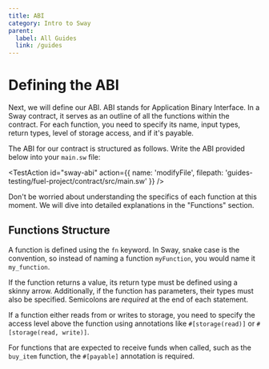 ```yaml
---
title: ABI
category: Intro to Sway
parent:
  label: All Guides
  link: /guides
---
```


# Defining the ABI

Next, we will define our ABI. ABI stands for Application Binary Interface. In a Sway contract, it serves as an outline of all the functions within the contract. For each function, you need to specify its name, input types, return types, level of storage access, and if it's payable.

The ABI for our contract is structured as follows. Write the ABI provided below into your `main.sw` file:

<TestAction
id="sway-abi"
action={{
  name: 'modifyFile',
  filepath: 'guides-testing/fuel-project/contract/src/main.sw'
}}
/>

<CodeImport
  file="../../examples/intro-to-sway/contract/src/main.sw"
  comment="abi"
  commentType="//"
  lang="sway"
/>

Don't be worried about understanding the specifics of each function at this moment. We will dive into detailed explanations in the "Functions" section.

## Functions Structure

A function is defined using the `fn` keyword. In Sway, snake case is the convention, so instead of naming a function `myFunction`, you would name it `my_function`.

If the function returns a value, its return type must be defined using a skinny arrow. Additionally, if the function has parameters, their types must also be specified. Semicolons are *required* at the end of each statement.

If a function either reads from or writes to storage, you need to specify the access level above the function using annotations like `#[storage(read)]` or `#[storage(read, write)]`.

For functions that are expected to receive funds when called, such as the `buy_item` function, the `#[payable]` annotation is required.
